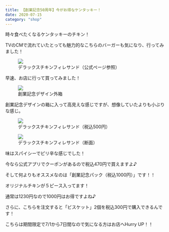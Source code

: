 ```yaml
---
title: 【創業記念50周年】今がお得なケンタッキー！
date: 2020-07-15
category: "shop"
---
```


時々食べたくなるケンタッキーのチキン！<br/>

TVのCMで流れていたとっても魅力的なこちらのバーガーも気になり、行ってみました！

<figure><img src={require("./IMG_1873.jpg")} /><figcaption>デラックスチキンフィレサンド（公式ページ参照）</figcaption></figure>

早速、お店に行って買ってみました！

<figure><img src={require("./IMG_1872.jpg")} /><figcaption>創業記念デザイン外箱</figcaption></figure>

創業記念デザインの箱に入って高見えな感じですが、想像していたよりも小ぶりな感じ。

<figure><img src={require("./IMG_1870.jpg")} /><figcaption>デラックスチキンフィレサンド（税込500円）</figcaption></figure>

<figure><img src={require("./IMG_1871.jpg")} /><figcaption>デラックスチキンフィレサンド（断面）</figcaption></figure>

味はスパイシーでピリ辛な感じでした！

今なら公式アプリでクーポンがあるので税込470円で買えますよ♪

そして何よりもオススメなのは「創業記念パック（税込1000円）」です！！

オリジナルチキンが５ピース入ってます！<br/>

通常は1230円なので1000円はお得ですよね♪<br/>

さらに、こちらを注文すると「ビスケット」2個を税込300円で購入できるんです！

こちらは期間限定で7/1から7日間なので気になる方はお店へHurry UP！！




